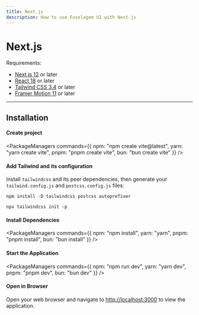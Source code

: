 ```yaml
---
title: Next.js
description: How to use Fuselagem UI with Next.js
---
```


# Next.js


Requirements:

- [Next.js 12](https://nextjs.org/) or later
- [React 18](https://reactjs.org/) or later
- [Tailwind CSS 3.4](https://tailwindcss.com/docs/guides/nextjs) or later
- [Framer Motion 11](https://www.framer.com/motion/) or later

------

## Installation

<Steps>

#### Create project

<PackageManagers
  commands={{
    npm: "npm create vite@latest",
    yarn: "yarn create vite",
    pnpm: "pnpm create vite",
    bun: "bun create vite"
  }}
/>

#### Add Tailwind and its configuration

Install `tailwindcss` and its peer dependencies, then generate your `tailwind.config.js` and `postcss.config.js` files:

```codeBlock bash
npm install -D tailwindcss postcss autoprefixer
 
npx tailwindcss init -p
```

#### Install Dependencies

<PackageManagers
  commands={{
    npm: "npm install",
    yarn: "yarn",
    pnpm: "pnpm install",
    bun: "bun install"
  }}
/>

#### Start the Application

<PackageManagers
  commands={{
    npm: "npm run dev",
    yarn: "yarn dev",
    pnpm: "pnpm dev",
    bun: "bun dev"
  }}
/>

#### Open in Browser

Open your web browser and navigate to [http://localhost:3000](http://localhost:3000) to view the application.

</Steps>